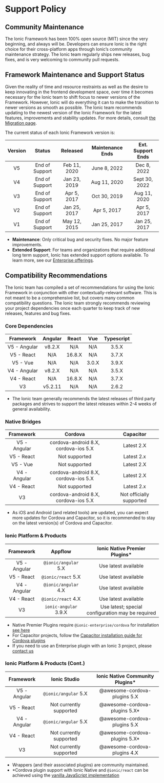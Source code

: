 # Support Policy

## Community Maintenance

The Ionic Framework has been 100% open source (MIT) since the very beginning, and always will be. Developers can ensure Ionic is the right choice for their cross-platform apps through Ionic’s community maintenance strategy. The Ionic team regularly ships new releases, bug fixes, and is very welcoming to community pull requests.

## Framework Maintenance and Support Status

Given the reality of time and resource restraints as well as the desire to keep innovating in the frontend development space, over time it becomes necessary for the Ionic team to shift focus to newer versions of the Framework. However, Ionic will do everything it can to make the transition to newer versions as smooth as possible. The Ionic team recommends updating to the newest version of the Ionic Framework for the latest features, improvements and stability updates. For more details, consult [the Migration page](migration).

The current status of each Ionic Framework version is:

| Version |     Status     |   Released   | Maintenance Ends | Ext. Support Ends |
| :-----: | :------------: | :----------: | :--------------: | :---------------: |
|   V5    | End of Support | Feb 11, 2020 |   June 8, 2022   |    Dec 8, 2022    |
|   V4    | End of Support | Jan 23, 2019 |   Aug 11, 2020   |   Sept 30, 2022   |
|   V3    | End of Support | Apr 5, 2017  |   Oct 30, 2019   |   Aug 11, 2020    |
|   V2    | End of Support | Jan 25, 2017 |   Apr 5, 2017    |    Apr 5, 2017    |
|   V1    | End of Support | May 12, 2015 |   Jan 25, 2017   |   Jan 25, 2017    |

- **Maintenance**: Only critical bug and security fixes. No major feature improvements.
- **Extended Support**: For teams and organizations that require additional long term support, Ionic has extended support options available. To learn more, see our [Enterprise offerings](https://ionicframework.com/enterprise).

## Compatibility Recommendations

The Ionic team has compiled a set of recommendations for using the Ionic Framework in conjunction with other contextually-relevant software. This is not meant to be a comprehensive list, but covers many common compatibility questions. The Ionic team strongly recommends reviewing your project dependencies once each quarter to keep track of new releases, features and bug fixes.

### Core Dependencies

|  Framework   | Angular | React  |  Vue  | Typescript |
| :----------: | :-----: | :----: | :---: | :--------: |
| V5 - Angular | v8.2.X  |  N/A   |  N/A  |   3.5.X    |
|  V5 - React  |   N/A   | 16.8.X |  N/A  |   3.7.X    |
|   V5 - Vue   |   N/A   |  N/A   | 3.0.X |   3.9.X    |
| V4 - Angular | v8.2.X  |  N/A   |  N/A  |   3.5.X    |
|  V4 - React  |   N/A   | 16.8.X |  N/A  |   3.7.X    |
|      V3      | v5.2.11 |  N/A   |  N/A  |   2.6.2    |

- The Ionic team generally recommends the latest releases of third party packages and strives to support the latest releases within 2-4 weeks of general availability.

### Native Bridges

|  Framework   |               Cordova                |        Capacitor         |
| :----------: | :----------------------------------: | :----------------------: |
| V5 - Angular | cordova-android 8.X, cordova-ios 5.X |        Latest 2.X        |
|  V5 - React  |            Not supported             |        Latest 2.x        |
|   V5 - Vue   |            Not supported             |        Latest 2.X        |
| V4 - Angular | cordova-android 8.X, cordova-ios 5.X |        Latest 2.X        |
|  V4 - React  |            Not supported             |        Latest 2.x        |
|      V3      | cordova-android 8.X, cordova-ios 5.X | Not officially supported |

- As iOS and Android (and related tools) are updated, you can expect more updates for Cordova and Capacitor, so it is recommended to stay on the latest version(s) of Cordova and Capacitor.

### Ionic Platform & Products

|  Framework   |        Appflow        |          Ionic Native Premier Plugins\*           |
| :----------: | :-------------------: | :-----------------------------------------------: |
| V5 - Angular | `@ionic/angular` 5.X  |               Use latest available                |
|  V5 - React  |  `@ionic/react` 5.X   |               Use latest available                |
| V4 - Angular | `@ionic/angular` 4.X  |               Use latest available                |
|  V4 - React  |  `@ionic/react` 4.X   |               Use latest available                |
|      V3      | `ionic-angular` 3.9.X | Use latest; special configuration may be required |

- Native Premier Plugins require `@ionic-enterprise/cordova` for installation [see here](https://ionic.io/docs/premier-plugins/setup#install-tooling)
- For Capacitor projects, follow the [Capacitor installation guide for Cordova plugins](https://capacitorjs.com/docs/cordova/using-cordova-plugins)
- If you need to use an Enterprise plugin with an Ionic 3 project, please [contact us](https://ionic.zendesk.com/hc)

### Ionic Platform & Products (Cont.)

|  Framework   |      Ionic Studio       | Ionic Native Community Plugins\* |
| :----------: | :---------------------: | :------------------------------: |
| V5 - Angular |  `@ionic/angular` 5.X   |   @awesome-cordova-plugins 5.X   |
|  V5 - React  | Not currently supported |  @awesome-cordova-plugins 5.X\*  |
| V4 - Angular |  `@ionic/angular` 5.X   |   @awesome-cordova-plugins 5.X   |
|  V4 - React  | Not currently supported |  @awesome-cordova-plugins 5.X\*  |
|      V3      | Not currently supported |   @awesome-cordova-plugins 4.X   |

- Wrappers (and their associated plugins) are community maintained.
- \*Cordova plugin support with Ionic Native and `@ionic/react` can be achieved using the [vanilla JavaScript implementation](../native.md#vanilla-javascript)
